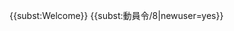 {{<includeonly>subst:</includeonly>Welcome}}
{{<includeonly>subst:</includeonly>動員令/8|newuser=yes}}
<noinclude>{{Template doc}}</noinclude>